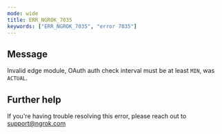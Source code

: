 ```yaml
---
mode: wide
title: ERR_NGROK_7035
keywords: ["ERR_NGROK_7035", "error 7035"]
---
```


## Message

Invalid edge module, OAuth auth check interval must be at least `MIN`, was `ACTUAL`.

## Further help

If you're having trouble resolving this error, please reach out to [support@ngrok.com](mailto:support@ngrok.com?subject=Help%20with%20ERR_NGROK_7035)
